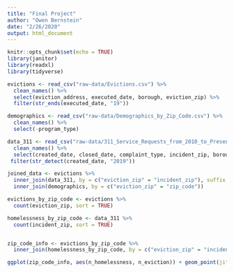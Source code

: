 ```yaml
---
title: "Final Project"
author: "Owen Bernstein"
date: "2/26/2020"
output: html_document
---
```


```r
knitr::opts_chunk$set(echo = TRUE)
library(janitor)
library(readxl)
library(tidyverse)
```

```r
evictions <- read_csv("raw-data/Evictions.csv") %>% 
  clean_names() %>% 
  select(eviction_address, executed_date, borough, eviction_zip) %>% 
  filter(str_ends(executed_date, "19"))

demographics <- read_csv("raw-data/Demographics_by_Zip_Code.csv") %>% 
  clean_names() %>% 
  select(-program_type)

data_311 <- read_csv("raw-data/311_Service_Requests_from_2010_to_Present (2).csv") %>% 
  clean_names() %>% 
  select(created_date, closed_date, complaint_type, incident_zip, borough, latitude, longitude) %>% 
 filter(str_detect(created_date, "2019"))

joined_data <- evictions %>% 
  inner_join(data_311, by = c("eviction_zip" = "incident_zip"), suffix = c("_eviction", "_incident")) %>% 
  inner_join(demographics, by = c("eviction_zip" = "zip_code"))
```

```r

evictions_by_zip_code <- evictions %>% 
  count(eviction_zip, sort = TRUE)

homelessness_by_zip_code <- data_311 %>% 
  count(incident_zip, sort = TRUE)


zip_code_info <- evictions_by_zip_code %>% 
  inner_join(homelessness_by_zip_code, by = c("eviction_zip" = "incident_zip"), suffix = c("_eviction", "_homelessness"))

ggplot(zip_code_info, aes(n_homelessness, n_eviction)) + geom_point(jitter = TRUE)

```




